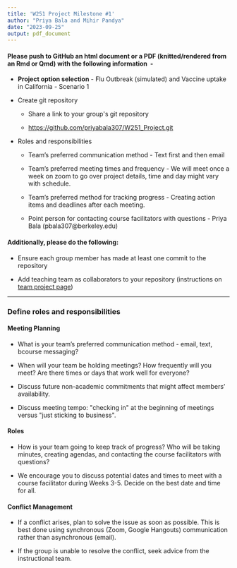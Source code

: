 ```yaml
---
title: 'W251 Project Milestone #1'
author: "Priya Bala and Mihir Pandya"
date: "2023-09-25"
output: pdf_document
---
```


#### **Please push to GitHub an html document or a PDF (knitted/rendered from an Rmd or Qmd) with the following information  -** 

-   **Project option selection** - Flu Outbreak (simulated) and Vaccine uptake in California - Scenario 1

-   Create git repository

    -   Share a link to your group\'s git repository

    -   <https://github.com/priyabala307/W251_Project.git>

-   Roles and responsibilities

    -   Team's preferred communication method - Text first and then email

    -   Team's preferred meeting times and frequency - We will meet once a week on zoom to go over project details, time and day might vary with schedule.

    -   Team's preferred method for tracking progress - Creating action items and deadlines after each meeting.

    -   Point person for contacting course facilitators with questions - Priya Bala (pbala307\@berkeley.edu)

#### **Additionally, please do the following:**

-   Ensure each group member has made at least one commit to the repository

-   Add teaching team as collaborators to your repository (instructions on [team project page](https://bcourses.berkeley.edu/courses/1525339/pages/team-project "Team Project"))

------------------------------------------------------------------------

### **Define roles and responsibilities**

#### Meeting Planning

-   What is your team's preferred communication method - email, text, bcourse messaging?

-   When will your team be holding meetings? How frequently will you meet? Are there times or days that work well for everyone?

-   Discuss future non-academic commitments that might affect members' availability.

-   Discuss meeting tempo: \"checking in\" at the beginning of meetings versus \"just sticking to business\".

#### Roles

-   How is your team going to keep track of progress? Who will be taking minutes, creating agendas, and contacting the course facilitators with questions?

-   We encourage you to discuss potential dates and times to meet with a course facilitator during Weeks 3-5. Decide on the best date and time for all.

#### Conflict Management

-   If a conflict arises, plan to solve the issue as soon as possible. This is best done using synchronous (Zoom, Google Hangouts) communication rather than asynchronous (email).

-   If the group is unable to resolve the conflict, seek advice from the instructional team. 
